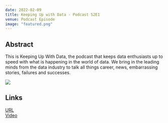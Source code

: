 ```yaml
---
date: 2022-02-09
title: Keeping Up with Data - Podcast S2E1
venue: Podcast Episode
image: "featured.png"
---
```



## Abstract 

This is Keeping Up With Data, the podcast that keeps data enthusiasts up to speed with what is happening in the world of data. We bring in the leading minds from the data industry to talk all things career, news, embarrassing stories, failures and successes.  

![](featured.png)

## Links  

[URL](https://keeping-up-with-data.castos.com/episodes/push-ego-to-the-side-with-dean-marchiori)   
[Video](https://www.youtube.com/watch?v=QC6yLHkG3u8)

